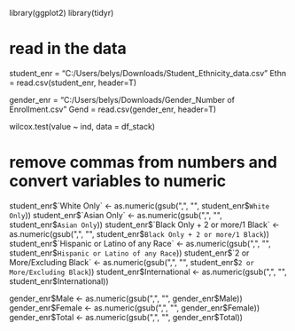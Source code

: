 library(ggplot2)
library(tidyr)

# read in the data
student_enr = "C:/Users/belys/Downloads/Student_Ethnicity_data.csv"
Ethn = read.csv(student_enr, header=T)

gender_enr = "C:/Users/belys/Downloads/Gender_Number of Enrollment.csv"
Gend = read.csv(gender_enr, header=T)

wilcox.test(value ~ ind, data = df_stack)

# remove commas from numbers and convert variables to numeric
student_enr$`White Only` <- as.numeric(gsub(",", "", student_enr$`White Only`))
student_enr$`Asian Only` <- as.numeric(gsub(",", "", student_enr$`Asian Only`))
student_enr$`Black Only + 2 or more/1 Black` <- as.numeric(gsub(",", "", student_enr$`Black Only + 2 or more/1 Black`))
student_enr$`Hispanic or Latino of any Race` <- as.numeric(gsub(",", "", student_enr$`Hispanic or Latino of any Race`))
student_enr$`2 or More/Excluding Black` <- as.numeric(gsub(",", "", student_enr$`2 or More/Excluding Black`))
student_enr$International <- as.numeric(gsub(",", "", student_enr$International))

gender_enr$Male <- as.numeric(gsub(",", "", gender_enr$Male))
gender_enr$Female <- as.numeric(gsub(",", "", gender_enr$Female))
gender_enr$Total <- as.numeric(gsub(",", "", gender_enr$Total))
